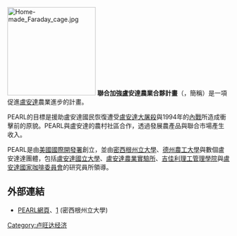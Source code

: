 {{noteTA
|1=zh:卢旺达;zh-hans:卢旺达;zh-hk:盧旺達;zh-tw:盧安達;
}}
[[File:Home-made_Faraday_cage.jpg|200px]]
'''聯合加強盧安達農業合夥計畫'''（{{lang-en|'''Partnership for Enhancing Agriculture in Rwanda through Linkages'''}}，簡稱'''{{lang|en|PEARL}}'''）是一項促進[[盧安達|盧安達]]農業進步的計畫。

PEARL的目標是援助盧安達國民恢復遭受[[盧安達大屠殺|盧安達大屠殺]]與1994年的[[內戰|內戰]]所造成衝擊前的原貌。PEARL與盧安達的農村社區合作，透過發展農產品與聯合市場產生收入。

PEARL是由[[美國國際開發署|美國國際開發署]]創立，並由[[密西根州立大學|密西根州立大學]]、[[德州農工大學|德州農工大學]]與數個盧安達達團體，包括[[盧安達國立大學|盧安達國立大學]]、[[盧安達農業實驗所|盧安達農業實驗所]]、[[吉佳利理工管理學院|吉佳利理工管理學院]]與[[盧安達國家咖啡委員會|盧安達國家咖啡委員會]]的研究員所領導。

== 外部連結 ==

* [https://web.archive.org/web/20111101222711/http://www.iia.msu.edu/PEARL_index.html PEARL網頁]、[https://web.archive.org/web/20110818084511/http://iia.msu.edu/rwanda.html] (密西根州立大學)

{{Rwanda-stub}}

[[Category:卢旺达经济|Category:卢旺达经济]]